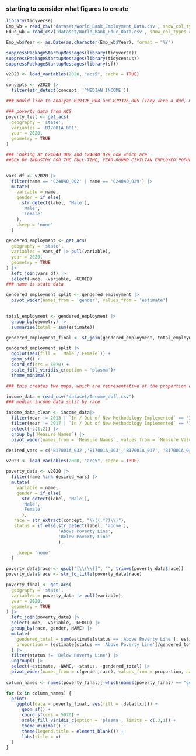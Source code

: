 ### starting to consider what figures to create

```r
library(tidyverse)
Emp_wb = read_csv('dataset/World_Bank_Employment_Data.csv', show_col_types = F)
Educ_wb = read_csv('dataset/World_Bank_Educ_Data.csv', show_col_types = F)

```

```r
Emp_wb$Year <- as.Date(as.character(Emp_wb$Year), format = "%Y") 

```

```r
suppressPackageStartupMessages(library(tidyverse))
suppressPackageStartupMessages(library(tidycensus))
suppressPackageStartupMessages(library(sf))

v2020 <- load_variables(2020, "acs5", cache = TRUE)

concepts <- v2020 |>
  filter(str_detect(concept, '^MEDIAN INCOME'))

### Would like to analyze B19326_004 and B19326_005 (They were a dud, most likely skewed due to part-time workers)

### poverty data from ACS
poverty_test <- get_acs(
  geography = 'state',
  variables = 'B17001A_001',
  year = 2020,
  geometry = TRUE
)

### Looking at C24040_002 and C24040_029 now which are
##SEX BY INDUSTRY FOR THE FULL-TIME, YEAR-ROUND CIVILIAN EMPLOYED POPULATION 16 YEARS AND OVER for male and female


vars_df <- v2020 |>
  filter(name == 'C24040_002' | name == 'C24040_029') |>
  mutate(
    variable = name,
    gender = if_else(
      str_detect(label, 'Male'),
      'Male',
      'Female'
    ),
    .keep = 'none'
  )

gendered_employment <- get_acs(
  geography = 'state',
  variables = vars_df |> pull(variable),
  year = 2020,
  geometry = TRUE
) |> 
  left_join(vars_df) |>
  select(-moe, -variable, -GEOID) 
### name is state data

gendered_employment_split <- gendered_employment |>
  pivot_wider(names_from = 'gender', values_from = 'estimate')
  

total_employment <- gendered_employment |>
  group_by(geometry) |>
  summarise(total = sum(estimate))

gendered_employment_final <- st_join(gendered_employment, total_employment, join = st_equals)

```

```r
gendered_employment_split |>
  ggplot(aes(fill =  `Male`/`Female`)) + 
  geom_sf() +
  coord_sf(crs = 5070) +
  scale_fill_viridis_c(option = 'plasma')+
  theme_minimal()

### this creates two maps, which are representative of the proportion of full time, year round civillians in each state faceted by gender. I'm not sure if this is the best approach to data presentation, and I am open to other ideas
```

```r
income_data = read_csv("dataset/Income_dofl.csv")
### median income data split by race

income_data_clean <- income_data|>
  filter(Year != 2013 | `In / Out of New Methodology Implemented` == 'In')|>
  filter(Year != 2017 | `In / Out of New Methodology Implemented` == 'In')|>
  select(-c(1,2)) |>
  group_by(`Measure Names`) |>
  pivot_wider(names_from = `Measure Names`, values_from = `Measure Values`) |> arrange(desc(Year))
```

```r
desired_vars = c('B17001A_032','B17001A_003','B17001A_017', 'B17001A_046','B17001B_003','B17001B_017','B17001B_032','B17001B_046','B17001C_003','B17001C_017','B17001C_032','B17001C_046','B17001D_003','B17001D_017','B17001D_032','B17001D_046','B17001E_003','B17001E_017','B17001E_032','B17001E_046','B17001F_003','B17001F_017','B17001F_032','B17001F_046','B17001G_003','B17001G_017','B17001G_032','B17001G_046','B17001H_003','B17001H_017','B17001H_032','B17001H_046','B17001I_003','B17001I_017','B17001I_032','B17001I_046')

v2020 <- load_variables(2020, "acs5", cache = TRUE)

poverty_data <- v2020 |>
  filter(name %in% desired_vars) |>
  mutate(
    variable = name,
    gender = if_else(
      str_detect(label, 'Male'),
      'Male',
      'Female'
      ),
   race = str_extract(concept, "\\((.*?)\\)"),
   status = if_else(str_detect(label, 'above'),
                    'Above Poverty Line',
                    'Below Poverty Line'
                    ),

    .keep= 'none'
  )

poverty_data$race <- gsub("[\\(\\)]", "", trimws(poverty_data$race))
poverty_data$race <- str_to_title(poverty_data$race)

poverty_final <- get_acs(
  geography = 'state',
  variables = poverty_data |> pull(variable),
  year = 2020,
  geometry = TRUE
) |> 
  left_join(poverty_data) |>
  select(-moe, -variable, -GEOID) |>
  group_by(race, gender, NAME) |>
  mutate(
    gendered_total = sum(estimate[status == 'Above Poverty Line'], estimate[status == 'Below Poverty Line']),
    proportion = (estimate[status == 'Above Poverty Line']/gendered_total)
  ) |>
  filter(status != 'Below Poverty Line') |>
  ungroup() |>
  select(-estimate, -NAME, -status, -gendered_total) |>
  pivot_wider(names_from = c(gender,race), values_from = proportion, names_sep = ' ')
  
column_names <- names(poverty_final)[-which(names(poverty_final) == "geometry")]

for (x in column_names) {
  print(
    ggplot(data = poverty_final, aes(fill = .data[[x]])) +
      geom_sf() +
      coord_sf(crs = 5070) +
      scale_fill_viridis_c(option = 'plasma', limits = c(.3,1)) +
      theme_minimal() +
      theme(legend.title = element_blank()) +
      labs(title = x)
  )
}
```



